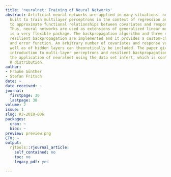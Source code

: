 ```yaml
---
title: 'neuralnet: Training of Neural Networks'
abstract: Artificial neural networks are applied in many situations. neuralnet is
  built to train multilayer perceptrons in the context of regression analyses, i.e.
  to approximate functional relationships between covariates and response variables.
  Thus, neural networks are used as extensions of generalized linear models. neuralnet
  is a very flexible package. The backpropagation algorithm and three versions of
  resilient backpropagation are implemented and it provides a custom-choice of activation
  and error function. An arbitrary number of covariates and response variables as
  well as of hidden layers can theoretically be included. The paper gives a brief
  introduction to multi-layer perceptrons and resilient backpropagation and demonstrates
  the application of neuralnet using the data set infert, which is contained in the
  R distribution.
author:
- Frauke Günther
- Stefan Fritsch
date: ~
date_received: ~
journal:
  firstpage: 30
  lastpage: 38
volume: 2
issue: 1
slug: RJ-2010-006
packages:
  cran: ~
  bioc: ~
preview: preview.png
CTV: ~
output:
  rjtools::rjournal_article:
    self_contained: no
    toc: no
    legacy_pdf: yes

---
```

